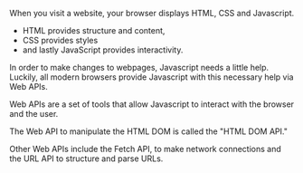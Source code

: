 
<Note>

<p>
	When you visit a website, your browser displays HTML, CSS and Javascript.</p>

- HTML provides structure and content,
- CSS provides styles
- and lastly JavaScript provides interactivity.

<p>
	In order to make changes to webpages, Javascript needs a little help.
	Luckily, all modern browsers provide Javascript with this necessary help via Web APIs.</p>

<p>
	Web APIs are a set of tools that allow Javascript to interact with the browser and the user.</p>

<p>
	The Web API to manipulate the HTML DOM is called the "HTML DOM API."</p>

<p>
	Other Web APIs include the Fetch API, to make network connections and the URL API to structure and parse URLs.</p>

</Note>

